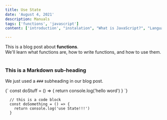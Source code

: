 ```yaml
---
title: Use State
date: 'August 4, 2021'
description: Manuals
tags: ['functions', 'javascript']
content: ['introduction', "instalation", "What is JavaScript?", "Languages “over” JavaScript", "Summary"]

---
```


<div>
  This is a blog post about <strong>functions</strong>. <br/>
  We'll learn what functions are, how to write functions, and how to use them.
</div>

<br/>

### This is a Markdown sub-heading
We just used a `###` subheading in our blog post.

<SyntaxHighlighter language="javascript">
  {`
    const doStuff = () => {
      return console.log('hello word')
    }
  `}
</SyntaxHighlighter>

```
  // this is a code block
  const doSomething = () => {
    return console.log('use State!!!')
  }
```

